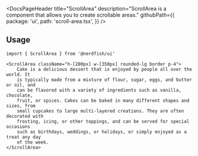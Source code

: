 <DocsPageHeader
	title="ScrollArea"
	description="ScrollArea is a component that allows you to create scrollable areas."
	githubPath={{
		package: 'ui',
		path: 'scroll-area.tsx',
	}}
/>

<ComponentExample src="/src/app/docs/components/scroll-area/example.tsx">
	<ScrollAreaExample />
</ComponentExample>

## Usage

```tsx
import { ScrollArea } from '@nerdfish/ui'
```

```tsx
<ScrollArea className="h-[200px] w-[350px] rounded-lg border p-4">
	Cake is a delicious dessert that is enjoyed by people all over the world. It
	is typically made from a mixture of flour, sugar, eggs, and butter or oil, and
	can be flavored with a variety of ingredients such as vanilla, chocolate,
	fruit, or spices. Cakes can be baked in many different shapes and sizes, from
	small cupcakes to large multi-layered creations. They are often decorated with
	frosting, icing, or other toppings, and can be served for special occasions
	such as birthdays, weddings, or holidays, or simply enjoyed as a treat any day
	of the week.
</ScrollArea>
```
